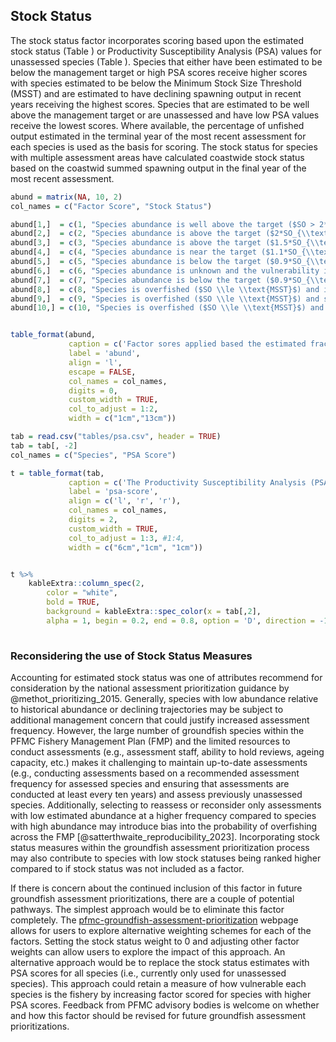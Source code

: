 ## Stock Status

The stock status factor incorporates scoring based upon the estimated stock status (Table \ref{tab:abund}) or Productivity Susceptibility Analysis (PSA) values for unassessed species (Table \ref{tab:psa-score}). Species that either have been estimated to be below the management target or high PSA scores receive higher scores with species estimated to be below the Minimum Stock Size Threshold (MSST) and are estimated to have declining spawning output in recent years receiving the highest scores. Species that are estimated to be well above the management target or are unassessed and have low PSA values receive the lowest scores. Where available, the percentage of unfished output estimated in the terminal year of the most recent assessment for each species is used as the basis for scoring. The stock status for species with multiple assessment areas have calculated coastwide stock status based on the coastwid summed spawning output in the final year of the most recent assessment. 


```r

abund = matrix(NA, 10, 2)
col_names = c("Factor Score", "Stock Status")

abund[1,]  = c(1, "Species abundance is well above the target ($SO > 2*SO_{\\text{PROXY}}$)." )
abund[2,]  = c(2, "Species abundance is above the target ($2*SO_{\\text{PROXY}}$ $\\ge SO > 1.5*SO_{\\text{PROXY}}$).")
abund[3,]  = c(3, "Species abundance is above the target ($1.5*SO_{\\text{PROXY}} \\ge SO > 1.1*SO_{\\text{PROXY}}$) or abundance is unknown and vulnerability is low (1.8 $>$ PSA).")
abund[4,]  = c(4, "Species abundance is near the target ($1.1*SO_{\\text{PROXY}} \\ge SO > 0.9*SO_{\\text{PROXY}}$), or is unknown and vulnerability is intermediate (2 $>$ PSA $\\ge$ 1.8).")
abund[5,]  = c(5, "Species abundance is below the target ($0.9*SO_{\\text{PROXY}} \\ge SO > \\text{MSST}$) and is not declining.")
abund[6,]  = c(6, "Species abundance is unknown and the vulnerability is high (PSA $>$ 2).")
abund[7,]  = c(7, "Species abundance is below the target ($0.9*SO_{\\text{PROXY}} \\ge SO > \\text{MSST}$) and is declining or recent trend unknown.")
abund[8,]  = c(8, "Species is overfished ($SO \\le \\text{MSST}$) and increasing.")
abund[9,]  = c(9, "Species is overfished ($SO \\le \\text{MSST}$) and stable.")
abund[10,] = c(10, "Species is overfished ($SO \\le \\text{MSST}$) and decreasing.")


table_format(abund, 
             caption = c('Factor sores applied based the estimated fraction of unfished spawning output (SO) relative to management targets from the most recent assessment or the PSA score for un-assessed species.'),
             label = 'abund',
             align = 'l',
             escape = FALSE,
             col_names = col_names,
             digits = 0,             
             custom_width = TRUE,
             col_to_adjust = 1:2,
             width = c("1cm","13cm"))  
```


```r

tab = read.csv("tables/psa.csv", header = TRUE) 
tab = tab[, -2]
col_names = c("Species", "PSA Score")

t = table_format(tab, 
             caption = c('The Productivity Susceptibility Analysis (PSA) scores by species. Higher PSA values indicate higher vulnerability.'),
             label = 'psa-score',
             align = c('l', 'r', 'r'),
             col_names = col_names,
             digits = 2,
             custom_width = TRUE,
             col_to_adjust = 1:3, #1:4,
             width = c("6cm","1cm", "1cm"))


t %>%
    kableExtra::column_spec(2, 
        color = "white", 
        bold = TRUE,
        background = kableExtra::spec_color(x = tab[,2], 
        alpha = 1, begin = 0.2, end = 0.8, option = 'D', direction = -1))
  
```

### Reconsidering the use of Stock Status Measures

Accounting for estimated stock status was one of attributes recommend for consideration by the national assessment prioritization guidance by @methot_prioritizing_2015. Generally, species with low abundance relative to historical abundance or declining trajectories may be subject to additional management concern that could justify increased assessment frequency. However, the large number of groundfish species within the PFMC Fishery Management Plan (FMP) and the limited resources to conduct assessments (e.g., assessment staff, ability to hold reviews, ageing capacity, etc.) makes it challenging to maintain up-to-date assessments (e.g., conducting assessments based on a recommended assessment frequency for assessed species and ensuring that assessments are conducted at least every ten years) and assess previously unassessed species. Additionally, selecting to reassess or reconsider only assessments with low estimated abundance at a higher frequency compared to species with high abundance may introduce bias into the probability of overfishing across the FMP [@satterthwaite_reproducibility_2023]. Incorporating stock status measures within the groundfish assessment prioritization process may also contribute to species with low stock statuses being ranked higher compared to if stock status was not included as a factor.  

If there is concern about the continued inclusion of this factor in future groundfish assessment prioritizations, there are a couple of potential pathways. The simplest approach would be to eliminate this factor completely. The [pfmc-groundfish-assessment-prioritization](https://connect.fisheries.noaa.gov/pfmc-groundfish-assessment-prioritization/) webpage allows for users to explore alternative weighting schemes for each of the factors.  Setting the stock status weight to 0 and adjusting other factor weights can allow users to explore the impact of this approach. An alternative approach would be to replace the stock status estimates with PSA scores for all species (i.e., currently only used for unassessed species). This approach could retain a measure of how vulnerable each species is the fishery by increasing factor scored for species with higher PSA scores. Feedback from PFMC advisory bodies is welcome on whether and how this factor should be revised for future groundfish assessment prioritizations.  